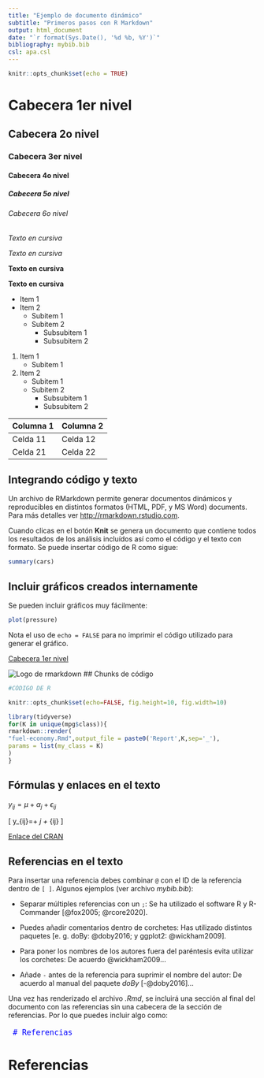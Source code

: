 ```yaml
---
title: "Ejemplo de documento dinámico"
subtitle: "Primeros pasos con R Markdown"
output: html_document
date: "`r format(Sys.Date(), '%d %b, %Y')`"
bibliography: mybib.bib
csl: apa.csl
---
```


```r
knitr::opts_chunk$set(echo = TRUE)
```

# Cabecera 1er nivel{.tabset}

## Cabecera 2o nivel

### Cabecera 3er nivel
#### Cabecera 4o nivel
##### Cabecera 5o nivel
###### Cabecera 6o nivel

*Texto en cursiva*

_Texto en cursiva_

**Texto en cursiva**

**Texto en cursiva**

* Item 1
* Item 2
    + Subitem 1
    + Subitem 2
        + Subsubitem 1
        + Subsubitem 2
        
1. Item 1
    + Subitem 1
2. Item 2
    + Subitem 1
    + Subitem 2
        + Subsubitem 1
        + Subsubitem 2
        
        
Columna 1   |  Columna 2
------------|-----------
Celda 11    |  Celda 12
Celda 21    |  Celda 22


## Integrando código y texto

Un archivo de RMarkdown permite generar documentos dinámicos y reproducibles en distintos formatos (HTML, PDF, y MS Word) documents. Para más detalles ver <http://rmarkdown.rstudio.com>.

Cuando clicas en el botón **Knit** se genera un documento que contiene todos los resultados de los análisis incluídos así como el código y el texto con formato. Se puede insertar código de R como sigue:

```r
summary(cars)
```

## Incluir gráficos creados internamente

Se pueden incluir gráficos muy fácilmente:

```r
plot(pressure)
```

Nota el uso de `echo = FALSE` para no imprimir el código utilizado para generar el gráfico.

[Cabecera 1er nivel]

![Logo de rmarkdown](images/rmarkdown.png)
## Chunks de código

```r

#CÓDIGO DE R

```

```r
knitr::opts_chunk$set(echo=FALSE, fig.height=10, fig.width=10)
```

```r
library(tidyverse)
for(K in unique(mpg$class)){
rmarkdown::render(
"fuel-economy.Rmd",output_file = paste0('Report',K,sep='_'),
params = list(my_class = K)
)
}
```


## Fórmulas y enlaces en el texto

$y_{ij}=\mu + \alpha_j + \epsilon_{ij}$

\[ y_{ij}=\mu + \alpha_j + \epsilon_{ij} \]


[Enlace del CRAN](https://cran.r-project.org/)

## Referencias en el texto

Para insertar una referencia debes combinar `@` con el ID de la referencia dentro de `[ ]`. Algunos ejemplos (ver archivo *mybib.bib*):

- Separar múltiples referencias con un `;`: Se ha utilizado el software R y R-Commander [@fox2005; @rcore2020].

- Puedes añadir comentarios dentro de corchetes: Has utilizado distintos paquetes [e. g. doBy: @doby2016; y ggplot2: @wickham2009].

- Para poner los nombres de los autores fuera del paréntesis evita utilizar los corchetes: De acuerdo @wickham2009...

- Añade `-` antes de la referencia para suprimir el nombre del autor: De acuerdo al manual del paquete *doBy* [-@doby2016]...

Una vez has renderizado el archivo *.Rmd*, se incluirá una sección al final del documento con las referencias sin una cabecera de la sección de referencias. Por lo que puedes incluir algo como:

<pre style="color:blue;font-size:130%"><code class="r"> # Referencias 
</code></pre>

# Referencias

